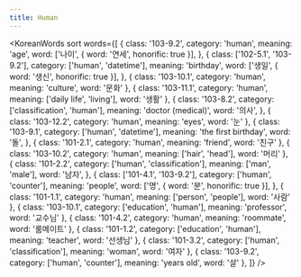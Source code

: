 ```yaml
---
title: Human
---
```



<KoreanWords
  sort
  words={[
    {
      class: '103-9.2',
      category: 'human',
      meaning: 'age',
      word: ['나이', { word: '연세', honorific: true }],
    },
    {
      class: ['102-5.1', '103-9.2'],
      category: ['human', 'datetime'],
      meaning: 'birthday',
      word: ['생일', { word: '생신', honorific: true }],
    },
    { class: '103-10.1', category: 'human', meaning: 'culture', word: '문화' },
    { class: '103-11.1', category: 'human', meaning: ['daily life', 'living'], word: '생활' },
    {
      class: '103-8.2',
      category: ['classification', 'human'],
      meaning: 'doctor (medical)',
      word: '의사',
    },
    { class: '103-12.2', category: 'human', meaning: 'eyes', word: '눈' },
    {
      class: '103-9.1',
      category: ['human', 'datetime'],
      meaning: 'the first birthday',
      word: '돌',
    },
    { class: '101-2.1', category: 'human', meaning: 'friend', word: '친구' },
    { class: '103-10.2', category: 'human', meaning: ['hair', 'head'], word: '머리' },
    {
      class: '101-2.2',
      category: ['human', 'classification'],
      meaning: ['man', 'male'],
      word: '남자',
    },
    {
      class: ['101-4.1', '103-9.2'],
      category: ['human', 'counter'],
      meaning: 'people',
      word: ['명', { word: '분', honorific: true }],
    },
    { class: '101-1.1', category: 'human', meaning: ['person', 'people'], word: '사람' },
    { class: '103-10.1', category: ['education', 'human'], meaning: 'professor', word: '교수님' },
    { class: '101-4.2', category: 'human', meaning: 'roommate', word: '룸메이트' },
    { class: '101-1.2', category: ['education', 'human'], meaning: 'teacher', word: '선생님' },
    { class: '101-3.2', category: ['human', 'classification'], meaning: 'woman', word: '여자' },
    { class: '103-9.2', category: ['human', 'counter'], meaning: 'years old', word: '살' },
  ]}
/>
